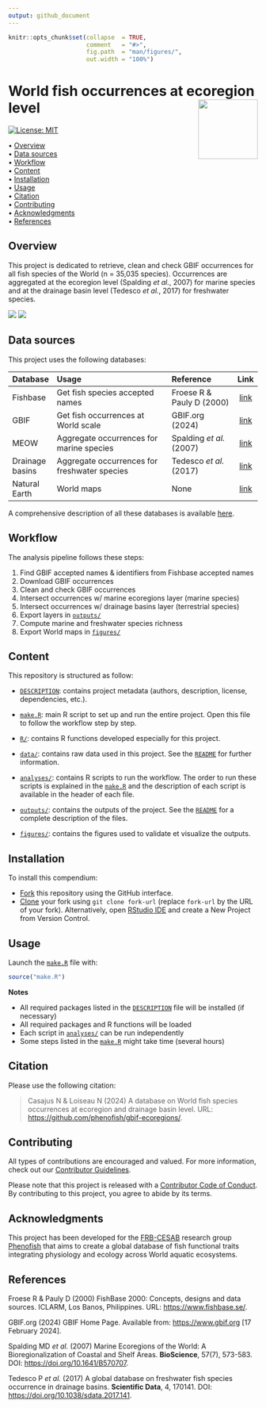 ```yaml
---
output: github_document
---
```


<!-- README.md is generated from README.Rmd. Please edit that file -->


```r
knitr::opts_chunk$set(collapse  = TRUE,
                      comment   = "#>",
                      fig.path  = "man/figures/",
                      out.width = "100%")
```



# World fish occurrences at ecoregion level <img src="https://raw.githubusercontent.com/FRBCesab/templates/main/logos/compendium-sticker.png" align="right" style="float:right; height:120px;"/>


<!-- badges: start -->
[![License: MIT](https://img.shields.io/badge/License-MIT-yellow.svg)](https://choosealicense.com/licenses/mit/)
<!-- badges: end -->


<p align="left">
  • <a href="#overview">Overview</a><br>
  • <a href="#data-sources">Data sources</a><br>
  • <a href="#workflow">Workflow</a><br>
  • <a href="#content">Content</a><br>
  • <a href="#installation">Installation</a><br>
  • <a href="#usage">Usage</a><br>
  • <a href="#citation">Citation</a><br>
  • <a href="#contributing">Contributing</a><br>
  • <a href="#acknowledgments">Acknowledgments</a><br>
  • <a href="#references">References</a>
</p>



## Overview

This project is dedicated to retrieve, clean and check GBIF occurrences for all fish species of the World (n = 35,035 species). Occurrences are aggregated at the ecoregion level (Spalding _et al._, 2007) for marine species and at the drainage basin level (Tedesco _et al._, 2017) for freshwater species.

![](figures/number_of_marine_fish_species.png)
![](figures/number_of_freshwater_fish_species.png)

## Data sources

This project uses the following databases:

| Database        | Usage                                        | Reference                 | Link   |
| :-------------- | :------------------------------------------- | :------------------------ | :----: |
| Fishbase        | Get fish species accepted names              | Froese R & Pauly D (2000) | [link](https://www.fishbase.se/) |
| GBIF            | Get fish occurrences at World scale          | GBIF.org (2024)           | [link](https://www.gbif.org/)    |
| MEOW            | Aggregate occurrences for marine species     | Spalding _et al._ (2007)  | [link](https://www.worldwildlife.org/publications/marine-ecoregions-of-the-world-a-bioregionalization-of-coastal-and-shelf-areas) |
| Drainage basins | Aggregate occurrences for freshwater species | Tedesco _et al._ (2017)   | [link](https://figshare.com/collections/A_global_database_on_freshwater_fish_species_occurrences_in_drainage_basins/3739145) |
| Natural Earth        | World maps             | None | [link](https://www.naturalearthdata.com) |

A comprehensive description of all these databases is available [here](https://github.com/phenofish/gbif-ecoregions/blob/main/data/README.md).



## Workflow

The analysis pipeline follows these steps:

1. Find GBIF accepted names & identifiers from Fishbase accepted names
2. Download GBIF occurrences
3. Clean and check GBIF occurrences
4. Intersect occurrences w/ marine ecoregions layer (marine species)
5. Intersect occurrences w/ drainage basins layer (terrestrial species)
6. Export layers in [`outputs/`](https://github.com/phenofish/gbif-ecoregions/blob/main/outputs)
7. Compute marine and freshwater species richness
8. Export World maps in [`figures/`](https://github.com/phenofish/gbif-ecoregions/blob/main/figures)


## Content

This repository is structured as follow:

- [`DESCRIPTION`](https://github.com/phenofish/gbif-ecoregions/blob/main/DESCRIPTION): contains project metadata (authors, description, license, dependencies, etc.).

- [`make.R`](https://github.com/phenofish/gbif-ecoregions/blob/main/make.R): main R script to set up and run the entire project. Open this file to follow the workflow step by step.

- [`R/`](https://github.com/phenofish/gbif-ecoregions/blob/main/R): contains R functions developed especially for this project.

- [`data/`](https://github.com/phenofish/gbif-ecoregions/blob/main/data): contains raw data used in this project. See the [`README`](https://github.com/phenofish/gbif-ecoregions/blob/main/data/README.md) for further information.

- [`analyses/`](https://github.com/phenofish/gbif-ecoregions/blob/main/analyses): contains R scripts to run the workflow. The order to run these scripts is explained in the [`make.R`](https://github.com/phenofish/gbif-ecoregions/blob/main/make.R) and the description of each script is available in the header of each file.

- [`outputs/`](https://github.com/phenofish/gbif-ecoregions/blob/main/outputs): contains the outputs of the project. See the [`README`](https://github.com/phenofish/gbif-ecoregions/blob/main/outputs/README.md) for a complete description of the files.

- [`figures/`](https://github.com/phenofish/gbif-ecoregions/blob/main/figures): contains the figures used to validate et visualize the outputs.



## Installation

To install this compendium:

- [Fork](https://docs.github.com/en/get-started/quickstart/contributing-to-projects) 
this repository using the GitHub interface.
- [Clone](https://docs.github.com/en/repositories/creating-and-managing-repositories/cloning-a-repository) 
your fork using `git clone fork-url` (replace `fork-url` by the URL of your fork). 
Alternatively, open [RStudio IDE](https://posit.co/products/open-source/rstudio/) 
and create a New Project from Version Control.



## Usage

Launch the [`make.R`](https://github.com/phenofish/gbif-ecoregions/blob/main/make.R)
file with:

```r
source("make.R")
```

**Notes**

- All required packages listed in the [`DESCRIPTION`](https://github.com/phenofish/gbif-ecoregions/blob/main/DESCRIPTION) file will be installed (if necessary)
- All required packages and R functions will be loaded
- Each script in [`analyses/`](https://github.com/phenofish/gbif-ecoregions/blob/main/analyses) can be run independently
- Some steps listed in the [`make.R`](https://github.com/phenofish/gbif-ecoregions/blob/main/make.R) might take time (several hours)



## Citation

Please use the following citation: 

> Casajus N & Loiseau N (2024) A database on World fish species occurrences at ecoregion and drainage basin level. URL: <https://github.com/phenofish/gbif-ecoregions/>.



## Contributing

All types of contributions are encouraged and valued. For more information, 
check out our [Contributor Guidelines](https://github.com/phenofish/gbif-ecoregions/blob/main/CONTRIBUTING.md).

Please note that this project is released with a 
[Contributor Code of Conduct](https://contributor-covenant.org/version/2/1/CODE_OF_CONDUCT.html). 
By contributing to this project, you agree to abide by its terms.



## Acknowledgments

This project has been developed for the 
[FRB-CESAB](https://www.fondationbiodiversite.fr/en/about-the-foundation/le-cesab/) 
research group 
[Phenofish](https://www.fondationbiodiversite.fr/en/the-frb-in-action/programs-and-projects/le-cesab/phenofish/) 
that aims to create a global database of fish functional traits integrating 
physiology and ecology across World aquatic ecosystems.



## References

Froese R & Pauly D (2000) FishBase 2000: Concepts, designs and data sources. ICLARM, Los Banos, Philippines. URL: <https://www.fishbase.se/>.

GBIF.org (2024) GBIF Home Page. Available from: <https://www.gbif.org> [17 February 2024].

Spalding MD _et al._ (2007) Marine Ecoregions of the World: A Bioregionalization of Coastal and Shelf Areas. **BioScience**, 57(7), 573-583. DOI: <https://doi.org/10.1641/B570707>.

Tedesco P _et al._ (2017) A global database on freshwater fish species occurrence in drainage basins. **Scientific Data**, 4, 170141. DOI: <https://doi.org/10.1038/sdata.2017.141>.

